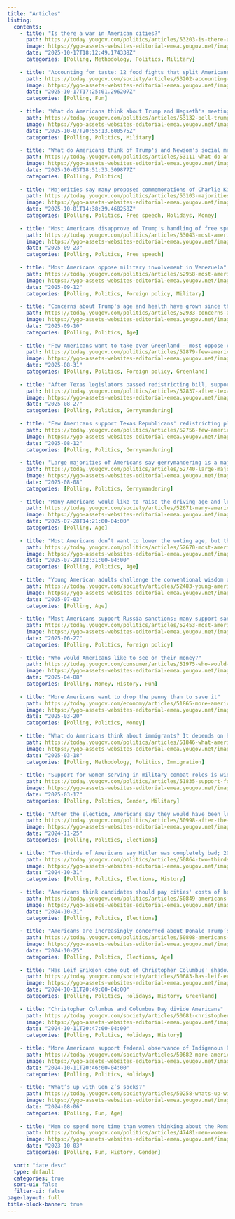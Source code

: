 ```yaml
---
title: "Articles"
listing:
  contents:
    - title: "Is there a war in American cities?"
      path: https://today.yougov.com/politics/articles/53203-is-there-a-war-in-american-cities
      image: https://ygo-assets-websites-editorial-emea.yougov.net/images/GettyImages-2240388025.original.jpg
      date: "2025-10-17T18:12:49.174338Z"
      categories: [Polling, Methodology, Politics, Military]
    
    - title: "Accounting for taste: 12 food fights that split Americans"
      path: https://today.yougov.com/society/articles/53202-accounting-for-taste-12-food-fights-that-split-americans
      image: https://ygo-assets-websites-editorial-emea.yougov.net/images/GettyImages-2225189195.original.jpg
      date: "2025-10-17T17:25:01.296207Z"
      categories: [Polling, Fun]
    
    - title: "What do Americans think about Trump and Hegseth's meeting with the generals and admirals?"
      path: https://today.yougov.com/politics/articles/53132-poll-trump-hegseth-meeting-generals-admirals-army-war
      image: https://ygo-assets-websites-editorial-emea.yougov.net/images/GettyImages-2238300792.original.jpg
      date: "2025-10-07T20:55:13.600575Z"
      categories: [Polling, Politics, Military]
    
    - title: "What do Americans think of Trump's and Newsom's social media?"
      path: https://today.yougov.com/politics/articles/53111-what-do-americans-think-of-trumps-and-newsoms-social-media
      image: https://ygo-assets-websites-editorial-emea.yougov.net/images/GettyImages-1063020944.original.jpg?pw=1200
      date: "2025-10-03T18:51:33.309877Z"
      categories: [Polling, Politics]
      
    - title: "Majorities say many proposed commemorations of Charlie Kirk go too far"
      path: https://today.yougov.com/politics/articles/53103-majorities-say-many-proposed-commemorations-of-charlie-kirk-go-too-far
      image: https://ygo-assets-websites-editorial-emea.yougov.net/images/GettyImages-487475982.original.jpg
      date: "2025-10-01T14:38:39.468258Z"
      categories: [Polling, Politics, Free speech, Holidays, Money]
    
    - title: "Most Americans disapprove of Trump's handling of free speech and a growing share say rights are eroding"
      path: https://today.yougov.com/politics/articles/53043-most-americans-disapprove-donald-trump-handling-free-speech-growing-share-say-rights-eroding-poll
      image: https://ygo-assets-websites-editorial-emea.yougov.net/images/Jimmy_Kimmel_GettyImages-2236195492_copy.original.jpg
      date: "2025-09-23"
      categories: [Polling, Politics, Free speech]
    
    - title: "Most Americans oppose military involvement in Venezuela"
      path: https://today.yougov.com/politics/articles/52958-most-americans-oppose-military-involvement-in-venezuela-maduro-poll
      image: https://ygo-assets-websites-editorial-emea.yougov.net/images/Navy_GettyImages-179438899_copy.original.jpg
      date: "2025-09-12"
      categories: [Polling, Politics, Foreign policy, Military]
      
    - title: "Concerns about Trump's age and health have grown since the start of his second term"
      path: https://today.yougov.com/politics/articles/52933-concerns-about-trumps-age-and-health-have-grown-since-the-start-of-his-second-term
      image: https://ygo-assets-websites-editorial-emea.yougov.net/images/GettyImages-2232048025.original.jpg
      date: "2025-09-10"
      categories: [Polling, Politics, Age]
    
    - title: "Few Americans want to take over Greenland — most oppose covert operations and military action"
      path: https://today.yougov.com/politics/articles/52879-few-americans-want-to-take-over-greenland-most-oppose-covert-operations-military-action-poll
      image: https://ygo-assets-websites-editorial-emea.yougov.net/images/Greenland_GettyImages-2206689548_copy.original.jpg
      date: "2025-08-31"
      categories: [Polling, Politics, Foreign policy, Greenland]
    
    - title: "After Texas legislators passed redistricting bill, support rises for Democratic counter-gerrymandering"
      path: https://today.yougov.com/politics/articles/52837-after-texas-legislators-passed-redistricting-bill-support-rises-for-democratic-counter-gerrymandering
      image: https://ygo-assets-websites-editorial-emea.yougov.net/images/GettyImages-2230198335.original.jpg
      date: "2025-08-27"
      categories: [Polling, Politics, Gerrymandering]
      
    - title: "Few Americans support Texas Republicans' redistricting plan; opinions are split on the Democrats' move to stop it"
      path: https://today.yougov.com/politics/articles/52756-few-americans-support-texas-republicans-redistricting-plan-gerrymandering-opinions-split-democratic-lawmakers-move-stop-it-poll
      image: https://ygo-assets-websites-editorial-emea.yougov.net/images/Texas_Redistricting_GettyImages-2228953492_copy.original.jpg
      date: "2025-08-12"
      categories: [Polling, Politics, Gerrymandering]
    
    - title: "Large majorities of Americans say gerrymandering is a major problem, unfair, and should be illegal"
      path: https://today.yougov.com/politics/articles/52740-large-majorities-americans-say-gerrymandering-major-problem-unfair-should-be-illegal-redistricting-texas-california-poll
      image: https://ygo-assets-websites-editorial-emea.yougov.net/images/Gerrymandering_GettyImages-1138412200_copy.original.jpg
      date: "2025-08-08"
      categories: [Polling, Politics, Gerrymandering]
      
    - title: "Many Americans would like to raise the driving age and lower the drinking age"
      path: https://today.yougov.com/society/articles/52671-many-americans-would-like-to-raise-the-driving-age-and-lower-the-drinking-age
      image: https://ygo-assets-websites-editorial-emea.yougov.net/images/GettyImages-802236882.original.jpg
      date: "2025-07-28T14:21:00-04:00"
      categories: [Polling, Age]
    
    - title: "Most Americans don’t want to lower the voting age, but they do want younger presidents"
      path: https://today.yougov.com/politics/articles/52670-most-americans-dont-want-to-lower-the-voting-age-but-they-do-want-younger-presidents
      image: https://ygo-assets-websites-editorial-emea.yougov.net/images/GettyImages-1588099130.original.jpg
      date: "2025-07-28T12:31:00-04:00"
      categories: [Polling, Politics, Age]
    
    - title: "Young American adults challenge the conventional wisdom on tooth removal"
      path: https://today.yougov.com/society/articles/52483-young-american-adults-challenge-the-conventional-wisdom-on-tooth-removal
      image: https://ygo-assets-websites-editorial-emea.yougov.net/images/GettyImages-1303223544.original.jpg
      date: "2025-07-03"
      categories: [Polling, Age]
    
    - title: "Most Americans support Russia sanctions; many support sanctioning countries that buy Russian oil"
      path: https://today.yougov.com/politics/articles/52453-most-americans-support-russia-sanctions-many-support-sanctioning-countries-buy-russian-oil-gas-poll
      image: https://ygo-assets-websites-editorial-emea.yougov.net/images/Russia_Ukraine_war_GettyImages-1459651125_copy.original.jpg
      date: "2025-06-27"
      categories: [Polling, Politics, Foreign policy]
      
    - title: "Who would Americans like to see on their money?"
      path: https://today.yougov.com/consumer/articles/51975-who-would-americans-like-to-see-on-their-money
      image: https://ygo-assets-websites-editorial-emea.yougov.net/images/GettyImages-1327342315.original.jpg
      date: "2025-04-08"
      categories: [Polling, Money, History, Fun]
      
    - title: "More Americans want to drop the penny than to save it"
      path: https://today.yougov.com/economy/articles/51865-more-americans-want-to-drop-the-penny-than-to-save-it
      image: https://ygo-assets-websites-editorial-emea.yougov.net/images/GettyImages-1396258258.original.jpg
      date: "2025-03-20"
      categories: [Polling, Politics, Money]
      
    - title: "What do Americans think about immigrants? It depends on how you ask"
      path: https://today.yougov.com/politics/articles/51846-what-americans-think-about-immigrants-depends-on-how-you-ask-poll
      image: https://ygo-assets-websites-editorial-emea.yougov.net/images/immigration_GettyImages-1187191536_copy.original.jpg
      date: "2025-03-18"
      categories: [Polling, Methodology, Politics, Immigration]
      
    - title: "Support for women serving in military combat roles is widespread and growing"
      path: https://today.yougov.com/politics/articles/51835-support-for-women-military-combat-roles-widespread-growing-poll
      image: https://ygo-assets-websites-editorial-emea.yougov.net/images/women_in_military_GettyImages-1493024059_copy.original.jpg
      date: "2025-03-17"
      categories: [Polling, Politics, Gender, Military]
      
    - title: "After the election, Americans say they would have been less likely to vote for other Democrats than Harris in a matchup with Trump"
      path: https://today.yougov.com/politics/articles/50998-after-the-election-voters-less-likely-to-vote-for-other-democrats-than-harris
      image: https://ygo-assets-websites-editorial-emea.yougov.net/images/GettyImages-2166913421.original.jpg
      date: "2024-11-25"
      categories: [Polling, Politics, Elections]
      
    - title: "Two-thirds of Americans say Hitler was completely bad; 20% think Trump would say the same"
      path: https://today.yougov.com/politics/articles/50864-two-thirds-of-americans-say-hitler-was-completely-bad
      image: https://ygo-assets-websites-editorial-emea.yougov.net/images/GettyImages-2181408266.original.jpg
      date: "2024-10-31"
      categories: [Polling, Politics, Elections, History]
      
    - title: "Americans think candidates should pay cities' costs of hosting their rallies"
      path: https://today.yougov.com/politics/articles/50849-americans-think-candidates-should-pay-cities-costs-of-hosting-their-rallies
      image: https://ygo-assets-websites-editorial-emea.yougov.net/images/GettyImages-2182002244.original.jpg
      date: "2024-10-31"
      categories: [Polling, Politics, Elections]
      
    - title: "Americans are increasingly concerned about Donald Trump’s age and fitness for office"
      path: https://today.yougov.com/politics/articles/50808-americans-are-increasingly-concerned-about-donald-trumps-age-and-fitness-for-office
      image: https://ygo-assets-websites-editorial-emea.yougov.net/images/GettyImages-2179409248.original.jpg
      date: "2024-10-25"
      categories: [Polling, Politics, Elections, Age]
      
    - title: "Has Leif Erikson come out of Christopher Columbus' shadow?"
      path: https://today.yougov.com/society/articles/50683-has-leif-erikson-come-out-of-christopher-columbus-shadow
      image: https://ygo-assets-websites-editorial-emea.yougov.net/images/GettyImages-655082963.original.jpg
      date: "2024-10-11T20:49:00-04:00"
      categories: [Polling, Politics, Holidays, History, Greenland]
      
    - title: "Christopher Columbus and Columbus Day divide Americans"
      path: https://today.yougov.com/society/articles/50681-christopher-columbus-and-columbus-day-divide-americans
      image: https://ygo-assets-websites-editorial-emea.yougov.net/images/GettyImages-169961077_lm03usQ.original.jpg
      date: "2024-10-11T20:47:00-04:00"
      categories: [Polling, Politics, Holidays, History]
    
    - title: "More Americans support federal observance of Indigenous Peoples’ Day than of Columbus Day"
      path: https://today.yougov.com/society/articles/50682-more-americans-support-federal-observance-of-indigenous-peoples-day-than-columbus-day
      image: https://ygo-assets-websites-editorial-emea.yougov.net/images/GettyImages-859128590.original.jpg
      date: "2024-10-11T20:46:00-04:00"
      categories: [Polling, Politics, Holidays]
      
    - title: "What’s up with Gen Z’s socks?"
      path: https://today.yougov.com/society/articles/50258-whats-up-with-gen-zs-socks
      image: https://ygo-assets-websites-editorial-emea.yougov.net/images/GettyImages-95589596.original.jpg
      date: "2024-08-06"
      categories: [Polling, Fun, Age]
    
    - title: "Men do spend more time than women thinking about the Roman Empire — and World War II"
      path: https://today.yougov.com/politics/articles/47481-men-women-thinking-about-the-roman-empire-poll
      image: https://ygo-assets-websites-editorial-emea.yougov.net/images/roman-empire.original.jpg
      date: "2023-10-03"
      categories: [Polling, Fun, History, Gender]
  
  sort: "date desc"
  type: default
  categories: true
  sort-ui: false
  filter-ui: false
page-layout: full
title-block-banner: true
---
```

